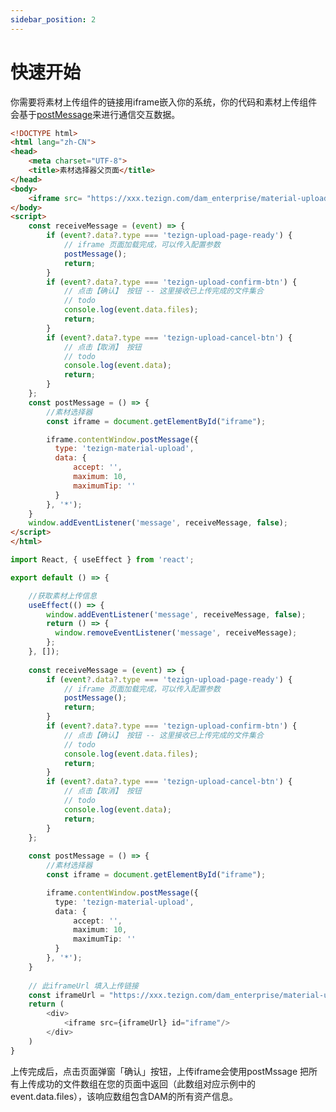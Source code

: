 ```yaml
---
sidebar_position: 2
---
```


# 快速开始

你需要将素材上传组件的链接用iframe嵌入你的系统，你的代码和素材上传组件会基于[postMessage](https://developer.mozilla.org/en-US/docs/Web/API/Window/postMessage)来进行通信交互数据。


<Tabs>
  <TabItem value="vanilla" label="原生" default>

```html
<!DOCTYPE html>
<html lang="zh-CN">
<head>
    <meta charset="UTF-8">
    <title>素材选择器父页面</title>
</head>
<body>
    <iframe src= "https://xxx.tezign.com/dam_enterprise/material-upload" id="iframe"/>
</body>
<script>
    const receiveMessage = (event) => {
        if (event?.data?.type === 'tezign-upload-page-ready') {
            // iframe 页面加载完成，可以传入配置参数
            postMessage();
            return;
        }
        if (event?.data?.type === 'tezign-upload-confirm-btn') {
            // 点击【确认】 按钮 -- 这里接收已上传完成的文件集合
            // todo
            console.log(event.data.files);
            return;
        }
        if (event?.data?.type === 'tezign-upload-cancel-btn') {
            // 点击【取消】 按钮
            // todo
            console.log(event.data);
            return;
        }
    };
    const postMessage = () => {
        //素材选择器
        const iframe = document.getElementById("iframe");

        iframe.contentWindow.postMessage({
          type: 'tezign-material-upload',
          data: { 
              accept: '',
              maximum: 10,
              maximumTip: ''
          }
        }, '*');
    }
    window.addEventListener('message', receiveMessage, false);
</script>
</html>
```

  </TabItem>

  <TabItem value="reactjs" label="React">

```typescript jsx
import React, { useEffect } from 'react';

export default () => {

    //获取素材上传信息
    useEffect(() => {
        window.addEventListener('message', receiveMessage, false);
        return () => {
          window.removeEventListener('message', receiveMessage);
        };
    }, []);
      
    const receiveMessage = (event) => {
        if (event?.data?.type === 'tezign-upload-page-ready') {
            // iframe 页面加载完成，可以传入配置参数
            postMessage();
            return;
        }
        if (event?.data?.type === 'tezign-upload-confirm-btn') {
            // 点击【确认】 按钮 -- 这里接收已上传完成的文件集合
            // todo
            console.log(event.data.files);
            return;
        }
        if (event?.data?.type === 'tezign-upload-cancel-btn') {
            // 点击【取消】 按钮
            // todo
            console.log(event.data);
            return;
        }
    };
      
    const postMessage = () => {
        //素材选择器
        const iframe = document.getElementById("iframe");

        iframe.contentWindow.postMessage({
          type: 'tezign-material-upload',
          data: { 
              accept: '',
              maximum: 10,
              maximumTip: ''
          }
        }, '*');
    }
      
    // 此iframeUrl 填入上传链接
    const iframeUrl = "https://xxx.tezign.com/dam_enterprise/material-upload"
    return (
        <div>
            <iframe src={iframeUrl} id="iframe"/>
        </div> 
    )
}
```

  </TabItem>
</Tabs>

上传完成后，点击页面弹窗「确认」按钮，上传iframe会使用postMssage 把所有上传成功的文件数组在您的页面中返回（此数组对应示例中的event.data.files），该响应数组包含DAM的所有资产信息。

